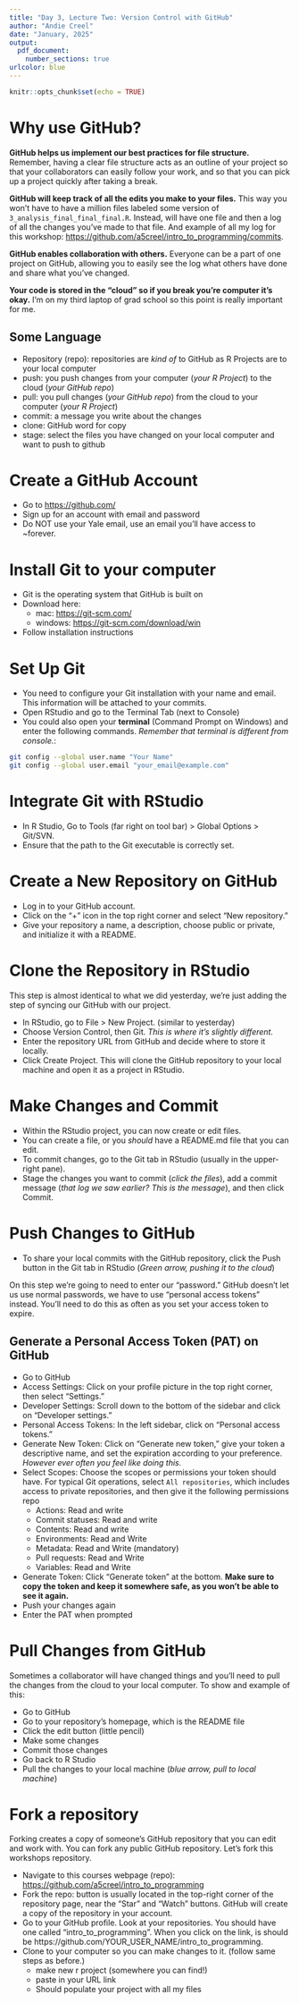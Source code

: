 ```yaml
---
title: "Day 3, Lecture Two: Version Control with GitHub"
author: "Andie Creel"
date: "January, 2025"
output: 
  pdf_document:
    number_sections: true
urlcolor: blue
---
```


```r
knitr::opts_chunk$set(echo = TRUE)
```

# Why use GitHub? 

**GitHub helps us implement our best practices for file structure.** Remember, having a clear file structure acts as an outline of your project so that your collaborators can easily follow your work, and so that you can pick up a project quickly after taking a break. 

**GitHub will keep track of all the edits you make to your files.** This way you won't have to have a million files labeled some version of `3_analysis_final_final_final.R`. Instead, will have one file and then a log of all the changes you've made to that file. And example of all my log for this workshop: [https://github.com/a5creel/intro_to_programming/commits](https://github.com/a5creel/intro_to_programming/commits). 

**GitHub enables collaboration with others.** Everyone can be a part of one project on GitHub, allowing you to easily see the log what others have done and share what you've changed. 

**Your code is stored in the "cloud" so if you break you're computer it's okay.** I'm on my third laptop of grad school so this point is really important for me. 


## Some Language

- Repository (repo): repositories are *kind of* to GitHub as R Projects are to your local computer 
- push: you push changes from your computer (*your R Project*) to the cloud (*your GitHub repo*)
- pull: you pull changes (*your GitHub repo*) from the cloud to your computer (*your R Project*)
- commit: a message you write about the changes
- clone: GitHub word for copy 
- stage: select the files you have changed on your local computer and want to push to github

# Create a GitHub Account

- Go to [https://github.com/](https://github.com/)
- Sign up for an account with email and password
- Do NOT use your Yale email, use an email you'll have access to ~forever.

# Install Git to your computer 

- Git is the operating system that GitHub is built on
- Download here: 
    - mac: [https://git-scm.com/](https://git-scm.com/)
    - windows: [https://git-scm.com/download/win](https://git-scm.com/download/win)
- Follow installation instructions 

# Set Up Git

- You need to configure your Git installation with your name and email. This information will be attached to your commits.
- Open RStudio and go to the Terminal Tab (next to Console)
- You could also open your **terminal** (Command Prompt on Windows) and enter the following commands. *Remember that terminal is different from console.*:

```bash
git config --global user.name "Your Name"
git config --global user.email "your_email@example.com"
```


# Integrate Git with RStudio

- In R Studio, Go to Tools (far right on tool bar) > Global Options > Git/SVN.
- Ensure that the path to the Git executable is correctly set.
<!-- - Figures crossed this just goes as planned! Hopefully nothing to actually do here.  -->

# Create a New Repository on GitHub

- Log in to your GitHub account.
- Click on the "+" icon in the top right corner and select "New repository."
- Give your repository a name, a description, choose public or private, and  initialize it with a README.


# Clone the Repository in RStudio
This step is almost identical to what we did yesterday, we're just adding the step of syncing our GitHub with our project. 

- In RStudio, go to File > New Project. (similar to yesterday)
- Choose Version Control, then Git. *This is where it's slightly different.*
- Enter the repository URL from GitHub and decide where to store it locally.
- Click Create Project. This will clone the GitHub repository to your local machine and open it as a project in RStudio.

# Make Changes and Commit

- Within the RStudio project, you can now create or edit files.
- You can create a file, or you *should* have a README.md file that you can edit. 
- To commit changes, go to the Git tab in RStudio (usually in the upper-right pane).
- Stage the changes you want to commit (*click the files*), add a commit message (*that log we saw earlier? This is the message*), and then click Commit.

# Push Changes to GitHub

- To share your local commits with the GitHub repository, click the Push button in the Git tab in RStudio (*Green arrow, pushing it to the cloud*)

On this step we're going to need to enter our "password." GitHub doesn't let us use normal passwords, we have to use "personal access tokens" instead. You'll need to do this as often as you set your access token to expire. 

## Generate a Personal Access Token (PAT) on GitHub

- Go to GitHub
- Access Settings: Click on your profile picture in the top right corner, then select "Settings."
- Developer Settings: Scroll down to the bottom of the sidebar and click on "Developer settings."
- Personal Access Tokens: In the left sidebar, click on "Personal access tokens."
- Generate New Token: Click on "Generate new token," give your token a descriptive name, and set the expiration according to your preference. *However ever often you feel like doing this.*
- Select Scopes: Choose the scopes or permissions your token should have. For typical Git operations, select `All repositories`, which includes access to private repositories, and then give it the following permissions repo
    - Actions: Read and write
    - Commit statuses: Read and write 
    - Contents: Read and write 
    - Environments: Read and Write 
    - Metadata: Read and Write (mandatory)
    - Pull requests: Read and Write
    - Variables: Read and Write
- Generate Token: Click "Generate token" at the bottom. **Make sure to copy the token and keep it somewhere safe, as you won’t be able to see it again.**
- Push your changes again 
- Enter the PAT when prompted 

# Pull Changes from GitHub
Sometimes a collaborator will have changed things and you'll need to pull the changes from the cloud to your local computer. To show and example of this: 

- Go to GitHub
- Go to your repository's homepage, which is the README file 
- Click the edit button (little pencil)
- Make some changes
- Commit those changes
- Go back to R Studio 
- Pull the changes to your local machine (*blue arrow, pull to local machine*)


# Fork a repository 

Forking creates a copy of someone's GitHub repository that you can edit and work with. You can fork any public GitHub repository. Let's fork this workshops repository. 

- Navigate to this courses webpage (repo): [https://github.com/a5creel/intro_to_programming](https://github.com/a5creel/intro_to_programming)
- Fork the repo: button is usually located in the top-right corner of the repository page, near the "Star" and "Watch" buttons. GitHub will create a copy of the repository in your account.
- Go to your GitHub profile. Look at your repositories. You should have one called "intro_to_programming". When you click on the link, is should be https://github.com/YOUR_USER_NAME/intro_to_programming. 
- Clone to your computer so you can make changes to it. (follow same steps as before.)
    - make new r project (somewhere you can find!)
    - paste in your URL link 
    - Should populate your project with all my files 











